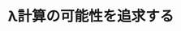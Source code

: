 ﻿---
title: "λ計算の可能性を追求する"
category: "情報理工学院"
vol: "67"
interviewee: "西崎 真也"
url: ""
tags: []
pdf: "67-5-nishizaki.pdf"
career: ""
preface: "コンピュータプログラムの最適化や安全性を高 めるという目的で、プログラムがどのような構造 を持ち、動作をしているのかということを解析す る必要がでてきた。この解析をするために、プロ グラミング言語がどのような構造を持つのかを知 る必要がある。 西崎研究室では、プログラミング言語を解析す るための基礎を研究している。プログラミング言 語の文法や、文法に従って記述されたプログラム の意味の定義の方法を定義することにより、プロ グラムの動作を解析することが可能になる。"
---
